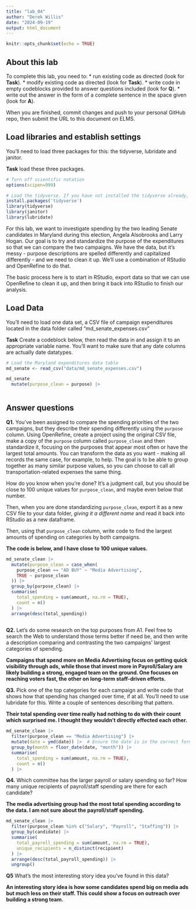 ```yaml
---
title: "lab_04"
author: "Derek Willis"
date: "2024-09-19"
output: html_document
---
```


```r
knitr::opts_chunk$set(echo = TRUE)
```

## About this lab

To complete this lab, you need to: \* run existing code as directed (look for **Task**). \* modify existing code as directed (look for **Task**). \* write code in empty codeblocks provided to answer questions included (look for **Q**). \* write out the answer in the form of a complete sentence in the space given (look for **A**).

When you are finished, commit changes and push to your personal GitHub repo, then submit the URL to this document on ELMS.

## Load libraries and establish settings

You'll need to load three packages for this: the tidyverse, lubridate and janitor.

**Task** load these three packages.

```r
# Turn off scientific notation
options(scipen=999)

# Load the tidyverse. If you have not installed the tidyverse already, remove the # from the next line and run it first.  
install.packages('tidyverse')
library(tidyverse)
library(janitor)
library(lubridate)

```

For this lab, we want to investigate spending by the two leading Senate candidates in Maryland during this election, Angela Alsobrooks and Larry Hogan. Our goal is to try and standardize the purpose of the expenditures so that we can compare the two campaigns. We have the data, but it's messy - purpose descriptions are spelled differently and capitalized differently - and we need to clean it up. We'll use a combination of RStudio and OpenRefine to do that.

The basic process here is to start in RStudio, export data so that we can use OpenRefine to clean it up, and then bring it back into RStudio to finish our analysis.

## Load Data

You'll need to load one data set, a CSV file of campaign expenditures located in the data folder called "md_senate_expenses.csv"

**Task** Create a codeblock below, then read the data in and assign it to an appropriate variable name. You'll want to make sure that any date columns are actually date datatypes.

```r
# Load the Maryland expenditures data table
md_senate <- read_csv("data/md_senate_expenses.csv")

md_senate
  mutate(purpose_clean = purpose) |>
  
```

## Answer questions

**Q1.** You've been assigned to compare the spending priorities of the two campaigns, but they describe their spending differently using the `purpose` column. Using OpenRefine, create a project using the original CSV file, make a copy of the `purpose` column called `purpose_clean` and then standardize it, focusing on the purposes that appear most often or have the largest total amounts. You can transform the data as you want - making all records the same case, for example, to help. The goal is to be able to group together as many similar purpose values, so you can choose to call all transportation-related expenses the same thing.

How do you know when you're done? It's a judgment call, but you should be close to 100 unique values for `purpose_clean`, and maybe even below that number.

Then, when you are done standardizing `purpose_clean`, export it as a new CSV file to your data folder, *giving it a different name* and read it back into RStudio as a new dataframe.

Then, using that `purpose_clean` column, write code to find the largest amounts of spending on categories by both campaigns.

**The code is below, and I have close to 100 unique values.**

```r
md_senate_clean |>
  mutate(purpose_clean = case_when(
    purpose_clean == "AD BUY" ~ "Media Advertising",
    TRUE ~ purpose_clean
  )) |>
  group_by(purpose_clean) |>
  summarise(
    total_spending = sum(amount, na.rm = TRUE),
    count = n()
  ) |>
  arrange(desc(total_spending))
  
```

**Q2.** Let's do some research on the top purposes from A1. Feel free to search the Web to understand those terms better if need be, and then write a description comparing and contrasting the two campaigns' largest categories of spending.

**Campaigns that spend more on Media Advertising focus on getting quick visibility through ads, while those that invest more in Payroll/Salary are likely building a strong, engaged team on the ground. One focuses on reaching voters fast, the other on long-term staff-driven efforts.**

**Q3.** Pick one of the top categories for each campaign and write code that shows how that spending has changed over time, if at all. You'll need to use lubridate for this. Write a couple of sentences describing that pattern.

**Their total spending over time really had nothing to do with their count which surprised me. I thought they wouldn't directly effected each other.**

```r
md_senate_clean |>
  filter(purpose_clean == "Media Advertising") |>
  mutate(date = ymd(date)) |>  # Ensure the date is in the correct format
  group_by(month = floor_date(date, "month")) |>  
  summarise(
    total_spending = sum(amount, na.rm = TRUE),
    count = n()
  ) |>
```

**Q4.** Which committee has the larger payroll or salary spending so far? How many unique recipients of payroll/staff spending are there for each candidate?

**The media advertising group had the most total spending according to the data. I am not sure about the payroll/staff spending.**

```r
md_senate_clean |>
  filter(purpose_clean %in% c("Salary", "Payroll", "Staffing")) |>
  group_by(candidate) |>
  summarise(
    total_payroll_spending = sum(amount, na.rm = TRUE),
    unique_recipients = n_distinct(recipient)
  ) |>
  arrange(desc(total_payroll_spending)) |>
  ungroup()
```

**Q5** What's the most interesting story idea you've found in this data?

**An interesting story idea is how some candidates spend big on media ads but much less on their staff. This could show a focus on outreach over building a strong team.**
